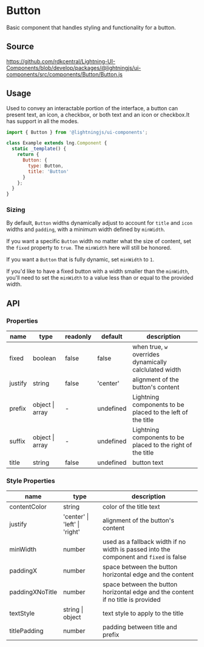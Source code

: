 
# Button

Basic component that handles styling and functionality for a button.

## Source

https://github.com/rdkcentral/Lightning-UI-Components/blob/develop/packages/@lightningjs/ui-components/src/components/Button/Button.js

## Usage

Used to convey an interactable portion of the interface, a button can present text, an icon, a checkbox, or both text and an icon or checkbox.It has support in all the modes.

```js
import { Button } from '@lightningjs/ui-components';

class Example extends lng.Component {
  static _template() {
    return {
      Button: {
        type: Button,
        title: 'Button'
      }
    };
  }
}
```

<Canvas>
  <Story id="controls-button--button" />
</Canvas>

### Sizing

By default, `Button` widths dynamically adjust to account for `title` and `icon` widths and `padding`, with a minimum width defined by `minWidth`.

If you want a specific `Button` width no matter what the size of content, set the `fixed` property to `true`. The `minWidth` here will still be honored.

If you want a `Button` that is fully dynamic, set `minWidth` to `1`.

If you'd like to have a fixed button with a width smaller than the `minWidth`, you'll need to set the `minWidth` to a value less than or equal to the provided width.

## API

### Properties

| name    | type            | readonly | default   | description                                                 |
| ------- | --------------- | -------- | --------- | ----------------------------------------------------------- |
| fixed   | boolean         | false    | false     | when true, `w` overrides dynamically calclulated width      |
| justify | string          | false    | 'center'  | alignment of the button's content                           |
| prefix  | object \| array | -        | undefined | Lightning components to be placed to the left of the title  |
| suffix  | object \| array | -        | undefined | Lightning components to be placed to the right of the title |
| title   | string          | false    | undefined | button text                                                 |

### Style Properties

| name            | type                          | description                                                                            |
| --------------- | ----------------------------- | -------------------------------------------------------------------------------------- |
| contentColor    | string                        | color of the title text                                                                |
| justify         | 'center' \| 'left' \| 'right' | alignment of the button's content                                                      |
| minWidth        | number                        | used as a fallback width if no width is passed into the component and `fixed` is false |
| paddingX        | number                        | space between the button horizontal edge and the content                               |
| paddingXNoTitle | number                        | space between the button horizontal edge and the content if no title is provided       |
| textStyle       | string \| object              | text style to apply to the title                                                       |
| titlePadding    | number                        | padding between title and prefix                                                       |
